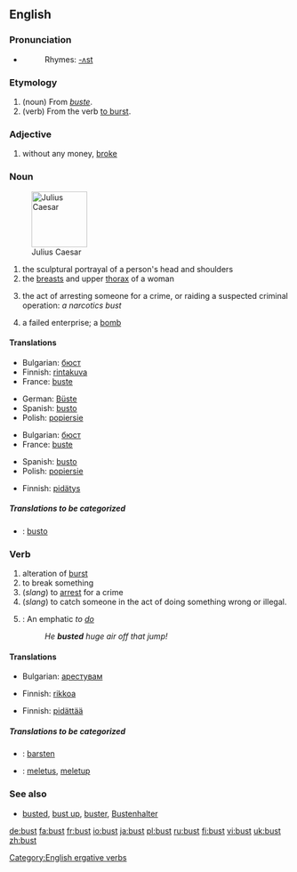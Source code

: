 {{wikipedia}}
==English==

===Pronunciation===
* {{IPA|/'bʌst/}}
*:Rhymes: [[Rhymes:English:-ʌst|-ʌst]]

===Etymology===
#(noun) From {{F.}} ''[[buste]]''.
#(verb) From the verb [[burst#Verb|to burst]].

===Adjective===
{{en-adj-er}}
# {{slang}} without any money, [[broke]]

===Noun===
{{en-noun}}

[[Image:Julius caesar.jpg|thumb|right|100px|Julius Caesar]]
# the sculptural portrayal of a person's head and shoulders
# the [[breast]]s and upper [[thorax]] of a woman
# {{slang}} the act of arresting someone for a crime, or raiding a suspected criminal operation: ''a narcotics bust''
# {{slang}} a failed enterprise; a [[bomb]]

====Translations====
{{trans-top|the sculptural portrayal of a person's head and shoulders}}
*Bulgarian: [[бюст]] {{m}}
*Finnish: [[rintakuva]]
*France: [[buste]]
{{trans-mid}}
*German: [[Büste]] {{f}}
*Spanish: [[busto]] {{m}}
*Polish: [[popiersie]] {{m}}
{{trans-bottom}}

{{trans-top|the breasts and upper thorax of a woman}}
*Bulgarian: [[бюст]] {{m}}
*France: [[buste]]
{{trans-mid}}
*Spanish: [[busto]] {{m}}
*Polish: [[popiersie]] {{m}}
{{trans-bottom}}

{{trans-top|(slang) the act of arresting someone for a crime, or raiding a suspected criminal operation}}
*Finnish: [[pidätys]]
{{trans-mid}}
{{trans-bottom}}

{{trans-top|(slang) a failed enterprise}}
{{trans-mid}}
{{trans-bottom}}

=====Translations to be categorized=====
{{checktrans}}
{{top}}
*{{ttbc|Ido}}: [[busto]]
{{mid}}
{{bottom}}

===Verb===
{{en-verb}}

# alteration of [[burst]]
# to break something
#(''slang'') to [[arrest]] for a crime
#(''slang'') to catch someone in the act of doing something wrong or illegal.
#{{snowboarding}}: An emphatic ''to [[do]]''
#:''He '''busted''' huge air off that jump!''

====Translations====
{{trans-top|alteration of burst}}
{{trans-mid}}
{{trans-bottom}}

{{trans-top|to break something}}
*Bulgarian: [[арестувам]]
{{trans-mid}}
*Finnish: [[rikkoa]]
{{trans-bottom}}

{{trans-top|(slang) to arrest for a crime}}
*Finnish: [[pidättää]]
{{trans-mid}}
{{trans-bottom}}

{{trans-top|(slang) to catch someone in the act of doing something wrong or illegal}}
{{trans-mid}}
{{trans-bottom}}

{{trans-top|(snowboarding): An emphatic to do}}
{{trans-mid}}
{{trans-bottom}}

=====Translations to be categorized=====
{{checktrans}}
{{top}}
*{{ttbc|Dutch}}: [[barsten]]
{{mid}}
*{{ttbc|Indonesian}}: [[letus|meletus]], [[letup|meletup]]
{{bottom}}

===See also===
*[[busted]], [[bust up]], [[buster]], [[Bustenhalter]]

[[Category:English ergative verbs]]

[[de:bust]]
[[fa:bust]]
[[fr:bust]]
[[io:bust]]
[[ja:bust]]
[[pl:bust]]
[[ru:bust]]
[[fi:bust]]
[[vi:bust]]
[[uk:bust]]
[[zh:bust]]